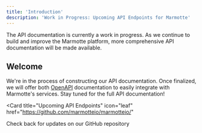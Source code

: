 ```yaml
---
title: 'Introduction'
description: 'Work in Progress: Upcoming API Endpoints for Marmotte'
---
```


<Note>
  The API documentation is currently a work in progress. As we continue to build and improve the Marmotte platform, more comprehensive API documentation will be made available.
</Note>

## Welcome

We're in the process of constructing our API documentation. Once finalized, we will offer both [OpenAPI](https://mintlify.com/docs/api-playground/openapi/setup) documentation to easily integrate with Marmotte's services. Stay tuned for the full API documentation!

<Card
  title="Upcoming API Endpoints"
  icon="leaf"
  href="https://github.com/marmotteio/marmotteio/"
>
  Check back for updates on our GitHub repository
</Card>